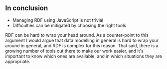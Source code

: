 ## In conclusion

- Managing RDF using JavaScript is not trivial
- Difficulties can be mitigated by choosing the right tools

<aside className="notes">
    RDF can be hard to wrap your head around. As a counter-point to this argument I would argue that data modelling in
    general is hard to wrap your around in general, and RDF is complex for this reason. That said, there is a growing
    number of tools out there to make our work easier, and it's important to know which ones are available, and in which
    situations they are appropriate.
</aside>